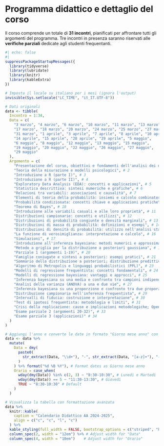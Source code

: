 # Programma didattico e dettaglio del corso {.unnumbered}

Il corso comprende un totale di **31 incontri**, pianificati per affrontare tutti gli argomenti del programma. Tre incontri in presenza saranno riservati alle **verifiche parziali** dedicate agli studenti frequentanti.  

```r
#| echo: false
#| 
suppressPackageStartupMessages({
  library(tidyverse)
  library(lubridate)
  library(knitr)
  library(kableExtra)
})

# Imposta il locale su italiano per i mesi (ignora l'output)
invisible(Sys.setlocale("LC_TIME", "it_IT.UTF-8"))

# Dati originali
data <- tibble(
  Incontro = 1:34,
  Data = c(
    "3 marzo", "4 marzo", "6 marzo", "10 marzo", "11 marzo", "13 marzo",
    "17 marzo", "18 marzo", "20 marzo", "24 marzo", "25 marzo", "27 marzo",
    "31 marzo", "1 aprile", "3 aprile", "7 aprile", "8 aprile", "10 aprile",
    "14 aprile", "15 aprile", "28 aprile", "29 aprile", "5 maggio",
    "6 maggio", "8 maggio", "12 maggio", "13 maggio", "15 maggio",
    "19 maggio", "20 maggio", "22 maggio", "26 maggio", "27 maggio",
    "29 maggio"
  ),
  Argomento = c(
    "Presentazione del corso, obiettivi e fondamenti dell'analisi dei dati", # 1
    "Teoria della misurazione e modelli psicologici", # 2
    "Introduzione a R (parte I)", # 3
    "Introduzione a R (parte II)", # 4
    "Exploratory Data Analysis (EDA): concetti e applicazioni", # 5
    "Statistica descrittiva: sintesi numeriche e grafiche", # 6
    "Relazioni tra variabili: associazioni e causalità", # 7
    "Elementi di teoria della probabilità: insiemi e calcolo combinatorio", # 8
    "Probabilità condizionata: concetti chiave e applicazioni pratiche", # 9
    "Teorema di Bayes", # 10
    "Introduzione alle variabili casuali e alle loro proprietà", # 11
    "Distribuzioni campionarie: concetti e utilizzi", # 12
    "Distribuzioni di probabilità congiunte e densità marginali", # 13
    "Distribuzioni di massa di probabilità: definizioni e esempi", # 14
    "Distribuzioni di densità di probabilità: utilizzo nell'analisi statistica", # 15
    "La funzione di verosimiglianza: interpretazione e calcolo", # 16
    "Simulazioni", # 17
    "Introduzione all'inferenza bayesiana: metodi numerici e approssimazioni", # 18
    "Metodo a griglia per la distribuzione a posteriori gaussiana", # 19
    "Parziale 1 (argomenti 1-19)", # 20
    "Famiglie coniugate e sintesi a posteriori: esempi pratici", # 21
    "Sommario della distribuzione a posteriori; distribuzione predittiva a posteriori", # 22
    "Algoritmo di Metropolis e linguaggi probabilistici (PPL)", # 23
    "Modelli di regressione frequentista: concetti fondamentali", # 24
    "Modelli di regressione bayesiana: vantaggi e approcci", # 25
    "Inferenza bayesiana su una media e confronto tra campioni indipendenti", # 26
    "Analisi della varianza (ANOVA) a una e due vie", # 27
    "Inferenza bayesiana su una proporzione e confronto tra due proporzioni; modello di Poisson", # 28
    "Distribuzione campionaria nell'inferenza frequentista", # 29
    "Intervalli di fiducia: costruzione e interpretazione", # 30
    "Test di ipotesi frequentista: metodologia e limiti", # 31
    "Crisi della replicazione: cause e implicazioni metodologiche; Open Science: principi, pratiche e strumenti", # 32
    "Esame parziale 2 (argomenti 20-32)", # 33
    "Esame parziale 3 (applicazioni)" # 34
  )
)

# Aggiungi l'anno e converte le date in formato "Giorno mese anno" con mesi in italiano
data <- data %>%
  mutate(
    Data = dmy(
      paste0(
        str_extract(Data, "\\d+"), "-", str_extract(Data, "[a-z]+"), "-2025"
      )
    ) %>% format("%d %B %Y"), # Format dates as Giorno mese anno
    Orario = case_when(
      wday(dmy(Data)) %in% c(2, 3) ~ "8:30-10:30", # Lunedì e Martedì
      wday(dmy(Data)) == 5 ~ "11:30-13:30", # Giovedì
      TRUE ~ "8:30-10:30" # Default
    )
  )

# Visualizza la tabella con formattazione avanzata
data %>%
  knitr::kable(
    caption = "Calendario Didattico AA 2024-2025",
    align = c("c", "c", "l", "c")
  ) %>%
  kable_styling(full_width = FALSE, bootstrap_options = c("striped", "hover")) %>%
  column_spec(2, width = "12em") %>% # Adjust width for "Data"
  column_spec(4, width = "10em")    # Adjust width for "Orario"
```



